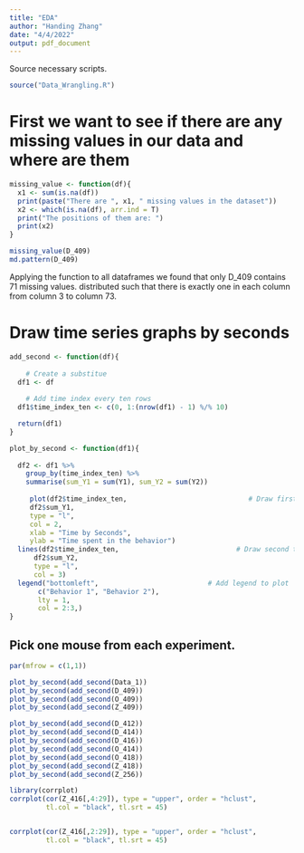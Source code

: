 ```yaml
---
title: "EDA"
author: "Handing Zhang"
date: "4/4/2022"
output: pdf_document
---
```


Source necessary scripts.
```r
source("Data_Wrangling.R")
```


# First we want to see if there are any missing values in our data and where are them


```r
missing_value <- function(df){
  x1 <- sum(is.na(df))
  print(paste("There are ", x1, " missing values in the dataset"))
  x2 <- which(is.na(df), arr.ind = T) 
  print("The positions of them are: ")
  print(x2)
}

missing_value(D_409)
md.pattern(D_409)

```
Applying the function to all dataframes we found that only D_409 contains 71 missing values.
distributed such that there is exactly one in each column from column 3 to column 73.


# Draw time series graphs by seconds

```r
add_second <- function(df){
  
    # Create a substitue
  df1 <- df
  
    # Add time index every ten rows
  df1$time_index_ten <- c(0, 1:(nrow(df1) - 1) %/% 10)

  return(df1)
}


```


```r


plot_by_second <- function(df1){
  
  df2 <- df1 %>% 
    group_by(time_index_ten) %>% 
    summarise(sum_Y1 = sum(Y1), sum_Y2 = sum(Y2))
  
     plot(df2$time_index_ten,                              # Draw first time series
     df2$sum_Y1,
     type = "l",
     col = 2,
     xlab = "Time by Seconds",
     ylab = "Time spent in the behavior")
  lines(df2$time_index_ten,                             # Draw second time series
      df2$sum_Y2,
      type = "l",
      col = 3)
  legend("bottomleft",                           # Add legend to plot
       c("Behavior 1", "Behavior 2"),
       lty = 1,
       col = 2:3,)
}

```




## Pick one mouse from each experiment.



```r
par(mfrow = c(1,1))

plot_by_second(add_second(Data_1))
plot_by_second(add_second(D_409))
plot_by_second(add_second(O_409))
plot_by_second(add_second(Z_409))

```


```r
plot_by_second(add_second(D_412))
plot_by_second(add_second(D_414))
plot_by_second(add_second(D_416))
plot_by_second(add_second(O_414))
plot_by_second(add_second(O_418))
plot_by_second(add_second(Z_418))
plot_by_second(add_second(Z_256))
```


```r

library(corrplot)
corrplot(cor(Z_416[,4:29]), type = "upper", order = "hclust", 
         tl.col = "black", tl.srt = 45)


corrplot(cor(Z_416[,2:29]), type = "upper", order = "hclust", 
         tl.col = "black", tl.srt = 45)
```





